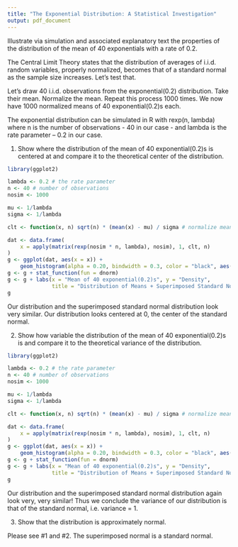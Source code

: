 ```yaml
---
title: "The Exponential Distribution: A Statistical Investigation"
output: pdf_document
---
```


Illustrate via simulation and associated explanatory text the properties of the
distribution of the mean of 40 exponentials with a rate of 0.2.

The Central Limit Theory states that the distribution of averages 
of i.i.d. random variables, properly normalized, becomes that of a standard normal 
as the sample size increases. Let's test that.

Let's draw 40 i.i.d. observations from the exponential(0.2) distribution. Take their mean.
Normalize the mean. Repeat this process 1000 times. We now have 1000 normalized means
of 40 exponential(0.2)s each.

The exponential distribution can be simulated in R with rexp(n, lambda) 
where n is the number of observations - 40 in our case - and lambda is the rate parameter
-- 0.2 in our case.

1. Show where the distribution of the mean of 40 exponential(0.2)s is centered at 
and compare it to the theoretical center of the distribution.

```r

library(ggplot2)

lambda <- 0.2 # the rate parameter
n <- 40 # number of observations 
nosim <- 1000

mu <- 1/lambda
sigma <- 1/lambda

clt <- function(x, n) sqrt(n) * (mean(x) - mu) / sigma # normalize mean

dat <- data.frame(
    x = apply(matrix(rexp(nosim * n, lambda), nosim), 1, clt, n)
)
g <- ggplot(dat, aes(x = x)) + 
    geom_histogram(alpha = 0.20, bindwidth = 0.3, color = "black", aes(y = ..density..))
g <- g + stat_function(fun = dnorm)
g <- g + labs(x = "Mean of 40 exponential(0.2)s", y = "Density", 
              title = "Distribution of Means + Superimposed Standard Normal")
g
```

Our distribution and the superimposed standard normal distribution look very similar.
Our distribution looks centered at 0, the center of the standard normal.

2. Show how variable the distribution of the mean of 40 exponential(0.2)s is and 
compare it to the theoretical variance of the distribution.

```r

library(ggplot2)

lambda <- 0.2 # the rate parameter
n <- 40 # number of observations 
nosim <- 1000

mu <- 1/lambda
sigma <- 1/lambda

clt <- function(x, n) sqrt(n) * (mean(x) - mu) / sigma # normalize mean

dat <- data.frame(
    x = apply(matrix(rexp(nosim * n, lambda), nosim), 1, clt, n)
)
g <- ggplot(dat, aes(x = x)) + 
    geom_histogram(alpha = 0.20, bindwidth = 0.3, color = "black", aes(y = ..density..))
g <- g + stat_function(fun = dnorm)
g <- g + labs(x = "Mean of 40 exponential(0.2)s", y = "Density",
              title = "Distribution of Means + Superimposed Standard Normal")
g
```

Our distribution and the superimposed standard normal distribution again look very, very similar!
Thus we conclude the variance of our distribution is that of the standard normal, i.e. variance = 1.

3. Show that the distribution is approximately normal.

Please see #1 and #2. The superimposed normal is a standard normal.
